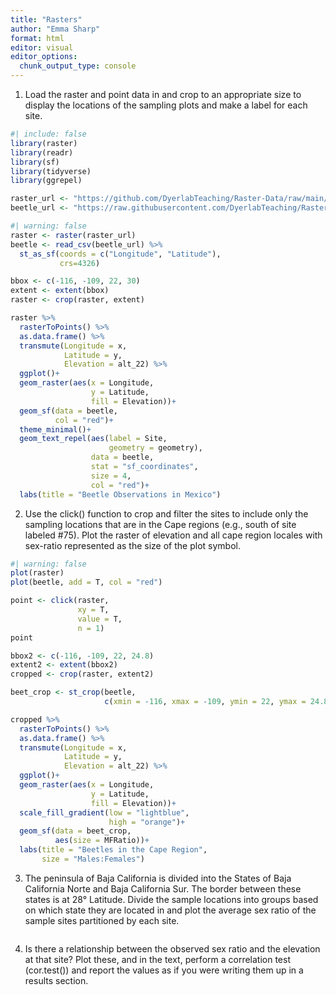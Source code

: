 ```yaml
---
title: "Rasters"
author: "Emma Sharp"
format: html
editor: visual
editor_options: 
  chunk_output_type: console
---
```


1. Load the raster and point data in and crop to an appropriate size to display the locations of the sampling plots and make a label for each site.

```r
#| include: false
library(raster)
library(readr)
library(sf)
library(tidyverse)
library(ggrepel)

raster_url <- "https://github.com/DyerlabTeaching/Raster-Data/raw/main/data/alt_22.tif"
beetle_url <- "https://raw.githubusercontent.com/DyerlabTeaching/Raster-Data/main/data/AraptusDispersalBias.csv"
```

```r
#| warning: false
raster <- raster(raster_url)
beetle <- read_csv(beetle_url) %>% 
  st_as_sf(coords = c("Longitude", "Latitude"),
           crs=4326)

bbox <- c(-116, -109, 22, 30)
extent <- extent(bbox)
raster <- crop(raster, extent)

raster %>%
  rasterToPoints() %>%
  as.data.frame() %>% 
  transmute(Longitude = x,
            Latitude = y,
            Elevation = alt_22) %>% 
  ggplot()+ 
  geom_raster(aes(x = Longitude, 
                  y = Latitude,
                  fill = Elevation))+
  geom_sf(data = beetle,
          col = "red")+
  theme_minimal()+
  geom_text_repel(aes(label = Site,
                      geometry = geometry),
                  data = beetle,
                  stat = "sf_coordinates", 
                  size = 4,
                  col = "red")+
  labs(title = "Beetle Observations in Mexico")
```

2. Use the click() function to crop and filter the sites to include only the sampling locations that are in the Cape regions (e.g., south of site labeled #75).  Plot the raster of elevation and all cape region locales with sex-ratio represented as the size of the plot symbol.

```r
#| warning: false
plot(raster)
plot(beetle, add = T, col = "red")

point <- click(raster,
               xy = T,
               value = T,
               n = 1) 
point

bbox2 <- c(-116, -109, 22, 24.8)
extent2 <- extent(bbox2)
cropped <- crop(raster, extent2)

beet_crop <- st_crop(beetle,
                     c(xmin = -116, xmax = -109, ymin = 22, ymax = 24.8))

cropped %>% 
  rasterToPoints() %>%
  as.data.frame() %>% 
  transmute(Longitude = x,
            Latitude = y,
            Elevation = alt_22) %>% 
  ggplot()+
  geom_raster(aes(x = Longitude, 
                  y = Latitude,
                  fill = Elevation))+
  scale_fill_gradient(low = "lightblue",
                      high = "orange")+
  geom_sf(data = beet_crop,
          aes(size = MFRatio))+
  labs(title = "Beetles in the Cape Region",
       size = "Males:Females")
```


3. The peninsula of Baja California is divided into the States of Baja California Norte and Baja California Sur. The border between these states is at 28° Latitude. Divide the sample locations into groups based on which state they are located in and plot the average sex ratio of the sample sites partitioned by each site.  

```r

```

4. Is there a relationship between the observed sex ratio and the elevation at that site?  Plot these, and in the text, perform a correlation test (cor.test()) and report the values as if you were writing them up in a results section.

```r

```

